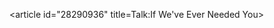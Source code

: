 <article id="28290936" title=Talk:If We've Ever Needed You>
	<talkpage id="28290936" title="Talk:If We've Ever Needed You">
{{song|class=stub}}
	</talkpage>
</article>